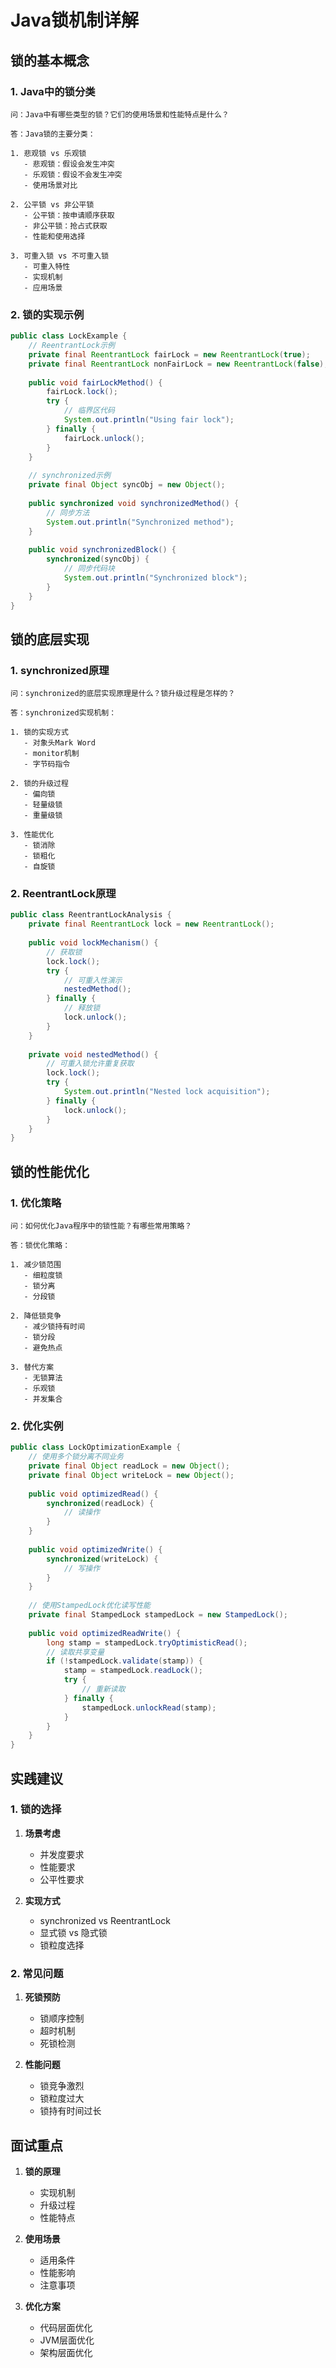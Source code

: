 # Java锁机制详解

## 锁的基本概念

### 1. Java中的锁分类

```plaintext
问：Java中有哪些类型的锁？它们的使用场景和性能特点是什么？

答：Java锁的主要分类：

1. 悲观锁 vs 乐观锁
   - 悲观锁：假设会发生冲突
   - 乐观锁：假设不会发生冲突
   - 使用场景对比

2. 公平锁 vs 非公平锁
   - 公平锁：按申请顺序获取
   - 非公平锁：抢占式获取
   - 性能和使用选择

3. 可重入锁 vs 不可重入锁
   - 可重入特性
   - 实现机制
   - 应用场景
```

### 2. 锁的实现示例

```java
public class LockExample {
    // ReentrantLock示例
    private final ReentrantLock fairLock = new ReentrantLock(true);
    private final ReentrantLock nonFairLock = new ReentrantLock(false);
    
    public void fairLockMethod() {
        fairLock.lock();
        try {
            // 临界区代码
            System.out.println("Using fair lock");
        } finally {
            fairLock.unlock();
        }
    }
    
    // synchronized示例
    private final Object syncObj = new Object();
    
    public synchronized void synchronizedMethod() {
        // 同步方法
        System.out.println("Synchronized method");
    }
    
    public void synchronizedBlock() {
        synchronized(syncObj) {
            // 同步代码块
            System.out.println("Synchronized block");
        }
    }
}
```

## 锁的底层实现

### 1. synchronized原理

```plaintext
问：synchronized的底层实现原理是什么？锁升级过程是怎样的？

答：synchronized实现机制：

1. 锁的实现方式
   - 对象头Mark Word
   - monitor机制
   - 字节码指令

2. 锁的升级过程
   - 偏向锁
   - 轻量级锁
   - 重量级锁

3. 性能优化
   - 锁消除
   - 锁粗化
   - 自旋锁
```

### 2. ReentrantLock原理

```java
public class ReentrantLockAnalysis {
    private final ReentrantLock lock = new ReentrantLock();
    
    public void lockMechanism() {
        // 获取锁
        lock.lock();
        try {
            // 可重入性演示
            nestedMethod();
        } finally {
            // 释放锁
            lock.unlock();
        }
    }
    
    private void nestedMethod() {
        // 可重入锁允许重复获取
        lock.lock();
        try {
            System.out.println("Nested lock acquisition");
        } finally {
            lock.unlock();
        }
    }
}
```

## 锁的性能优化

### 1. 优化策略

```plaintext
问：如何优化Java程序中的锁性能？有哪些常用策略？

答：锁优化策略：

1. 减少锁范围
   - 细粒度锁
   - 锁分离
   - 分段锁

2. 降低锁竞争
   - 减少锁持有时间
   - 锁分段
   - 避免热点

3. 替代方案
   - 无锁算法
   - 乐观锁
   - 并发集合
```

### 2. 优化实例

```java
public class LockOptimizationExample {
    // 使用多个锁分离不同业务
    private final Object readLock = new Object();
    private final Object writeLock = new Object();
    
    public void optimizedRead() {
        synchronized(readLock) {
            // 读操作
        }
    }
    
    public void optimizedWrite() {
        synchronized(writeLock) {
            // 写操作
        }
    }
    
    // 使用StampedLock优化读写性能
    private final StampedLock stampedLock = new StampedLock();
    
    public void optimizedReadWrite() {
        long stamp = stampedLock.tryOptimisticRead();
        // 读取共享变量
        if (!stampedLock.validate(stamp)) {
            stamp = stampedLock.readLock();
            try {
                // 重新读取
            } finally {
                stampedLock.unlockRead(stamp);
            }
        }
    }
}
```

## 实践建议

### 1. 锁的选择

1. **场景考虑**
   - 并发度要求
   - 性能要求
   - 公平性要求

2. **实现方式**
   - synchronized vs ReentrantLock
   - 显式锁 vs 隐式锁
   - 锁粒度选择

### 2. 常见问题

1. **死锁预防**
   - 锁顺序控制
   - 超时机制
   - 死锁检测

2. **性能问题**
   - 锁竞争激烈
   - 锁粒度过大
   - 锁持有时间过长

## 面试重点

1. **锁的原理**
   - 实现机制
   - 升级过程
   - 性能特点

2. **使用场景**
   - 适用条件
   - 性能影响
   - 注意事项

3. **优化方案**
   - 代码层面优化
   - JVM层面优化
   - 架构层面优化